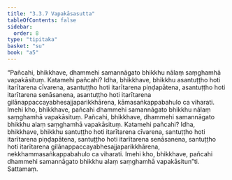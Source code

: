 ```yaml
---
title: "3.3.7 Vapakāsasutta"
tableOfContents: false
sidebar:
  order: 8
type: "tipitaka"
basket: "su"
book: "a5"
---
```



<DynamicBreadcrumb />

<Division number="127" book="a5" bookNo="16" page="128">

<Paragraph number="719" book="a5">
“Pañcahi, bhikkhave, dhammehi samannāgato bhikkhu nālaṃ saṃghamhā vapakāsituṃ. Katamehi pañcahi? Idha, bhikkhave, bhikkhu asantuṭṭho hoti itarītarena cīvarena, asantuṭṭho hoti itarītarena piṇḍapātena, asantuṭṭho hoti itarītarena senāsanena, asantuṭṭho hoti itarītarena gilānappaccayabhesajjaparikkhārena, kāmasaṅkappabahulo ca viharati. Imehi kho, bhikkhave, pañcahi dhammehi samannāgato bhikkhu nālaṃ saṃghamhā vapakāsituṃ.
</Paragraph>

<Paragraph number="720" book="a5">
Pañcahi, bhikkhave, dhammehi samannāgato bhikkhu alaṃ saṃghamhā vapakāsituṃ. Katamehi pañcahi? Idha, bhikkhave, bhikkhu santuṭṭho hoti itarītarena cīvarena, santuṭṭho hoti itarītarena piṇḍapātena, santuṭṭho hoti itarītarena senāsanena, santuṭṭho hoti itarītarena gilānappaccayabhesajjaparikkhārena, nekkhammasaṅkappabahulo ca viharati. Imehi kho, bhikkhave, pañcahi dhammehi samannāgato bhikkhu alaṃ saṃghamhā vapakāsitun”ti.

</Paragraph>
</Division>

<Paragraph number="721" type="center" book="a5">
Sattamaṃ.
</Paragraph>